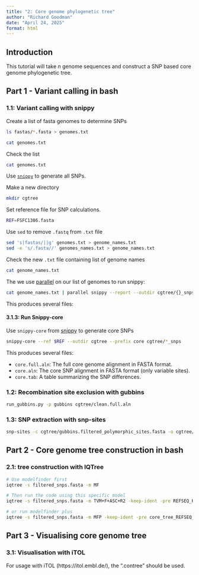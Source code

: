 ```yaml
---
title: "2: Core genome phylogenetic tree"
author: "Richard Goodman"
date: "April 24, 2025"
format: html
---
```


## Introduction

This tutorial will take *n* genome sequences and construct a SNP based core genome phylogenetic tree. 

## Part 1 - Variant calling in bash

### 1.1: Variant calling with snippy

Create a list of fasta genomes to determine SNPs 

```bash
ls fastas/*.fasta > genomes.txt

cat genomes.txt
```

Check the list

```bash
cat genomes.txt
```

Use [`snippy`](https://github.com/tseemann/snippy) to generate all SNPs.

Make a new directory 

```bash
mkdir cgtree
```


Set reference file for SNP calculations. 

```bash
REF=FSFC1386.fasta
```

Use `sed` to remove `.fastq` from `.txt` file

```bash
sed 's|fastas/||g' genomes.txt > genome_names.txt
sed -e 's/.fasta//' genomes_names.txt > genome_names.txt
```

Check the new `.txt` file containing list of genome names
```bash
cat genome_names.txt
```

The we use [parallel](https://www.gnu.org/software/parallel/) on our list of genomes to run snippy:

```bash
cat genome_names.txt | parallel snippy --report --outdir cgtree/{}_snps --ref $REF --ctgs fastas/{}.fasta
```

This produces several files:

#### 3.1.3: Run Snippy-core

Use `snippy-core` from [snippy](https://github.com/tseemann/snippy) to generate core SNPs

```bash
snippy-core --ref $REF --outdir cgtree --prefix core cgtree/*_snps
```

This produces several files:

* `core.full.aln`: The full core genome alignment in FASTA format.
* `core.aln`: The core SNP alignment in FASTA format (only variable sites).
* `core.tab`: A table summarizing the SNP differences.

### 1.2: Recombination site exclusion with gubbins


```bash
run_gubbins.py -p gubbins cgtree/clean.full.aln
```


### 1.3: SNP extraction with snp-sites


```bash
snp-sites -c cgtree/gubbins.filtered_polymorphic_sites.fasta -o cgtree/filtered_snps.fasta
```



## Part 2 - Core genome tree construction in bash

### 2.1: tree construction with IQTree

```bash
# Use modelfinder first
iqtree -s filtered_snps.fasta -m MF

# Then run the code using this specific model 
iqtree -s filtered_snps.fasta -m TVM+F+ASC+R2 -keep-ident -pre REFSEQ_HS11286_Klebsiella_TVM+F+ASC+R2 -bb 1000
```


```bash
# or run modelfinder plus
iqtree -s filtered_snps.fasta -m MFP -keep-ident -pre core_tree_REFSEQ_HS11286_Klebsiella_MF -bb 1000
```

## Part 3 - Visualising core genome tree 

### 3.1: Visualisation with iTOL

For usage with iTOL (https://itol.embl.de/), the “.contree” should be used. 
